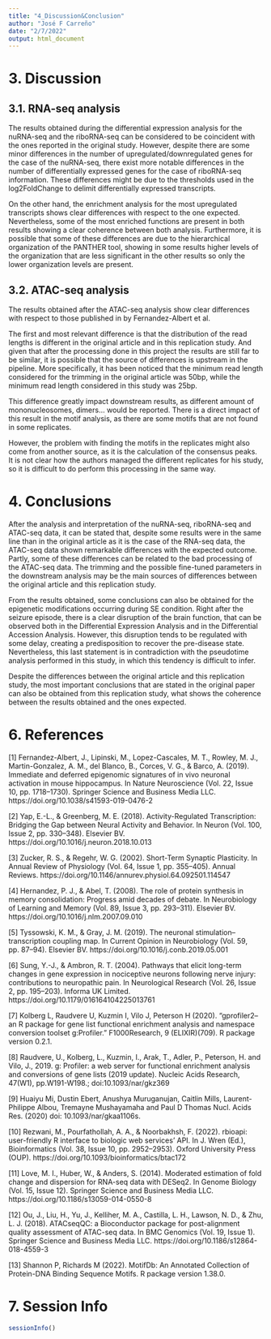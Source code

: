 ```yaml
---
title: "4_Discussion&Conclusion"
author: "José F Carreño"
date: "2/7/2022"
output: html_document
---
```


# 3. Discussion

## 3.1. RNA-seq analysis

The results obtained during the differential expression analysis for the nuRNA-seq and the riboRNA-seq can be considered to be coincident with the ones reported in the original study. However, despite there are some minor differences in the number of upregulated/downregulated genes for the case of the nuRNA-seq, there exist more notable differences in the number of differentially expressed genes for the case of riboRNA-seq information. These differences might be due to the thresholds used in the log2FoldChange to delimit differentially expressed transcripts. 

On the other hand, the enrichment analysis for the most upregulated transcripts shows clear differences with respect to the one expected. Nevertheless, some of the most enriched functions are present in both results showing a clear coherence between both analysis. Furthermore, it is possible that some of these differences are due to the hierarchical organization of the PANTHER tool, showing in some results higher levels of the organization that are less significant in the other results so only the lower organization levels are present. 

## 3.2. ATAC-seq analysis

The results obtained after the ATAC-seq analysis show clear differences with respect to those published in by Fernandez-Albert et al. 

The first and most relevant difference is that the distribution of the read lengths is different in the original article and in this replication study. And given that after the processing done in this project the results are still far to be similar, it is possible that the source of differences is upstream in the pipeline. More specifically, it has been noticed that the minimum read length considered for the trimming in the original article was 50bp, while the minimum read length considered in this study was 25bp. 

This difference greatly impact downstream results, as different amount of mononucleosomes, dimers... would be reported. There is a direct impact of this result in the motif analysis, as there are some motifs that are not found in some replicates. 

However, the problem with finding the motifs in the replicates might also come from another source, as it is the calculation of the consensus peaks. It is not clear how the authors managed the different replicates for his study, so it is difficult to do perform this processing in the same way. 

# 4. Conclusions

After the analysis and interpretation of the nuRNA-seq, riboRNA-seq and ATAC-seq data, it can be stated that, despite some results were in the same line than in the original article as it is the case of the RNA-seq data, the ATAC-seq data shown remarkable differences with the expected outcome. Partly, some of these differences can be related to the bad processing of the ATAC-seq data. The trimming and the possible fine-tuned parameters in the downstream analysis may be the main sources of differences between the original article and this replication study. 

From the results obtained, some conclusions can also be obtained for the epigenetic modifications occurring during SE condition. Right after the seizure episode, there is a clear disruption of the brain function, that can be observed both in the Differential Expression Analysis and in the Differential Accession Analysis. However, this disruption tends to be regulated with some delay, creating a predisposition to recover the pre-disease state. Nevertheless, this last statement is in contradiction with the pseudotime analysis performed in this study, in which this tendency is difficult to infer. 

Despite the differences between the original article and this replication study, the most important conclusions that are stated in the original paper can also be obtained from this replication study, what shows the coherence between the results obtained and the ones expected.

# 6. References

[1] Fernandez-Albert, J., Lipinski, M., Lopez-Cascales, M. T., Rowley, M. J., Martin-Gonzalez, A. M., del Blanco, B., Corces, V. G., & Barco, A. (2019). Immediate and deferred epigenomic signatures of in vivo neuronal activation in mouse hippocampus. In Nature Neuroscience (Vol. 22, Issue 10, pp. 1718–1730). Springer Science and Business Media LLC. https://doi.org/10.1038/s41593-019-0476-2

[2] Yap, E.-L., & Greenberg, M. E. (2018). Activity-Regulated Transcription: Bridging the Gap between Neural Activity and Behavior. In Neuron (Vol. 100, Issue 2, pp. 330–348). Elsevier BV. https://doi.org/10.1016/j.neuron.2018.10.013

[3] Zucker, R. S., & Regehr, W. G. (2002). Short-Term Synaptic Plasticity. In Annual Review of Physiology (Vol. 64, Issue 1, pp. 355–405). Annual Reviews. https://doi.org/10.1146/annurev.physiol.64.092501.114547

[4] Hernandez, P. J., & Abel, T. (2008). The role of protein synthesis in memory consolidation: Progress amid decades of debate. In Neurobiology of Learning and Memory (Vol. 89, Issue 3, pp. 293–311). Elsevier BV. https://doi.org/10.1016/j.nlm.2007.09.010

[5] Tyssowski, K. M., & Gray, J. M. (2019). The neuronal stimulation–transcription coupling map. In Current Opinion in Neurobiology (Vol. 59, pp. 87–94). Elsevier BV. https://doi.org/10.1016/j.conb.2019.05.001

[6] Sung, Y.-J., & Ambron, R. T. (2004). Pathways that elicit long-term changes in gene expression in nociceptive neurons following nerve injury: contributions to neuropathic pain. In Neurological Research (Vol. 26, Issue 2, pp. 195–203). Informa UK Limited. https://doi.org/10.1179/016164104225013761

[7] Kolberg L, Raudvere U, Kuzmin I, Vilo J, Peterson H (2020). “gprofiler2– an R package for gene list functional enrichment analysis and namespace conversion toolset g:Profiler.” F1000Research, 9 (ELIXIR)(709). R package version 0.2.1.

[8] Raudvere, U., Kolberg, L., Kuzmin, I., Arak, T., Adler, P., Peterson, H. and Vilo, J., 2019. g: Profiler: a web server for functional enrichment analysis and conversions of gene lists (2019 update). Nucleic Acids Research, 47(W1), pp.W191-W198.; doi:10.1093/nar/gkz369

[9] Huaiyu Mi, Dustin Ebert, Anushya Muruganujan, Caitlin Mills, Laurent-Philippe Albou, Tremayne Mushayamaha and Paul D Thomas
Nucl. Acids Res. (2020) doi: 10.1093/nar/gkaa1106s.

[10] Rezwani, M., Pourfathollah, A. A., & Noorbakhsh, F. (2022). rbioapi: user-friendly R interface to biologic web services’ API. In J. Wren (Ed.), Bioinformatics (Vol. 38, Issue 10, pp. 2952–2953). Oxford University Press (OUP). https://doi.org/10.1093/bioinformatics/btac172

[11] Love, M. I., Huber, W., & Anders, S. (2014). Moderated estimation of fold change and dispersion for RNA-seq data with DESeq2. In Genome Biology (Vol. 15, Issue 12). Springer Science and Business Media LLC. https://doi.org/10.1186/s13059-014-0550-8

[12] Ou, J., Liu, H., Yu, J., Kelliher, M. A., Castilla, L. H., Lawson, N. D., & Zhu, L. J. (2018). ATACseqQC: a Bioconductor package for post-alignment quality assessment of ATAC-seq data. In BMC Genomics (Vol. 19, Issue 1). Springer Science and Business Media LLC. https://doi.org/10.1186/s12864-018-4559-3

[13] Shannon P, Richards M (2022). MotifDb: An Annotated Collection of Protein-DNA Binding Sequence Motifs. R package version 1.38.0.

# 7. Session Info

```r
sessionInfo()
```

